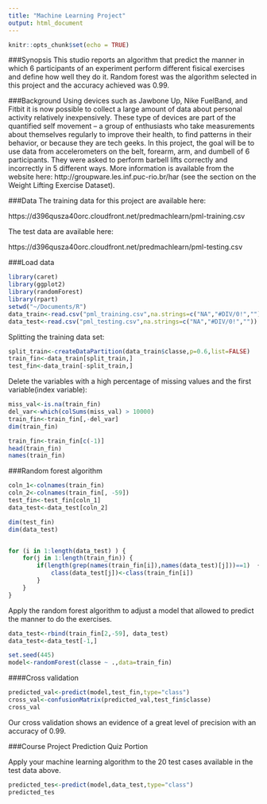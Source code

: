 ```yaml
---
title: "Machine Learning Project"
output: html_document
---
```


```r
knitr::opts_chunk$set(echo = TRUE)
```

###Synopsis
This studio reports an algorithm that predict the manner in which 6 participants of an experiment perform different fisical exercises and define how well they do it. Random forest was the algorithm selected in this project and the accuracy achieved was 0.99.  


###Background
Using devices such as Jawbone Up, Nike FuelBand, and Fitbit it is now possible to collect a large amount of data about personal activity relatively inexpensively. These type of devices are part of the quantified self movement – a group of enthusiasts who take measurements about themselves regularly to improve their health, to find patterns in their behavior, or because they are tech geeks. In this project, the goal will be to use data from accelerometers on the belt, forearm, arm, and dumbell of 6 participants. They were asked to perform barbell lifts correctly and incorrectly in 5 different ways. More information is available from the website here: http://groupware.les.inf.puc-rio.br/har (see the section on the Weight Lifting Exercise Dataset).

###Data
The training data for this project are available here:

https://d396qusza40orc.cloudfront.net/predmachlearn/pml-training.csv

The test data are available here:

https://d396qusza40orc.cloudfront.net/predmachlearn/pml-testing.csv

###Load data
```r
library(caret)
library(ggplot2)
library(randomForest)
library(rpart)
setwd("~/Documents/R")
data_train<-read.csv("pml_training.csv",na.strings=c("NA","#DIV/0!",""))
data_test<-read.csv("pml_testing.csv",na.strings=c("NA","#DIV/0!",""))
```
Splitting the training data set:
```r
split_train<-createDataPartition(data_train$classe,p=0.6,list=FALSE)
train_fin<-data_train[split_train,]
test_fin<-data_train[-split_train,]
```
Delete the variables with a high percentage of missing values and the first variable(index variable):
```r
miss_val<-is.na(train_fin)
del_var<-which(colSums(miss_val) > 10000)
train_fin<-train_fin[,-del_var]
dim(train_fin)

train_fin<-train_fin[c(-1)]
head(train_fin)
names(train_fin)
```

###Random forest algorithm
```r

coln_1<-colnames(train_fin)
coln_2<-colnames(train_fin[, -59])  
test_fin<-test_fin[coln_1] 
data_test<-data_test[coln_2]     

dim(test_fin)
dim(data_test)


for (i in 1:length(data_test) ) {
    for(j in 1:length(train_fin)) {
        if(length(grep(names(train_fin[i]),names(data_test)[j]))==1)  {
            class(data_test[j])<-class(train_fin[i])
        }      
    }      
}
```

Apply the random forest algorithm to adjust a model that allowed to predict the manner to do the exercises.

```r
data_test<-rbind(train_fin[2,-59], data_test)
data_test<-data_test[-1,]

set.seed(445)
model<-randomForest(classe ~ .,data=train_fin)
```
####Cross validation
```r
predicted_val<-predict(model,test_fin,type="class")
cross_val<-confusionMatrix(predicted_val,test_fin$classe)
cross_val
```
Our cross validation shows an evidence of a great level of precision with an accuracy of 0.99. 

###Course Project Prediction Quiz Portion

Apply your machine learning algorithm to the 20 test cases available in the test data above.

```r
predicted_tes<-predict(model,data_test,type="class")
predicted_tes
```

